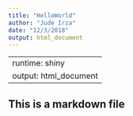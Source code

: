 ```yaml
---
title: "HelloWorld"
author: "Jude Irza"
date: "12/3/2018"
output: html_document
---
```

---
runtime: shiny
output: html_document
---
## This is a markdown file